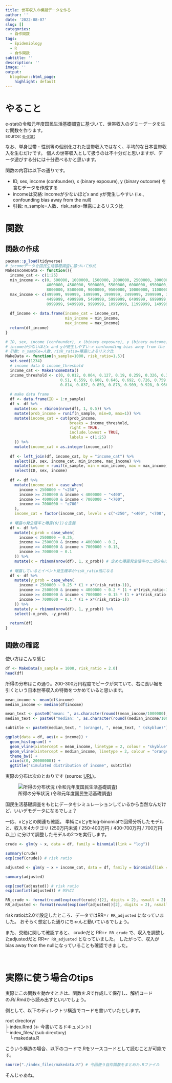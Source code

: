 ```yaml
---
title: 世帯収入の模擬データを作る
author: ''
date: '2022-08-07'
slug: []
categories:
  - 自作関数
tags:
  - Epidemiology
  - R
  - 自作関数
subtitle: ''
description: ''
image: ''
output:
  blogdown::html_page:
    highlight: default
---
```


# やること

e-statの令和元年度国民生活基礎調査に基づいて、世帯収入のダミーデータを生む関数を作ります。<br>
source: [e-stat](https://www.e-stat.go.jp/dbview?sid=0003442017)

なお、単身世帯・性別等の個別化された世帯収入ではなく、平均的な日本世帯収入を生むだけです。
個人の世帯収入として扱うのは不十分だと思いますが、データ遊びする分には十分遊べるかと思います。

関数の内容は以下の通りです。

* ID, sex, income (confounder), x (binary exposure), y (binary outcome) を含むデータを作成する 
* incomeは交絡: incomeが少ないほどx and yが発生しやすい (i.e., confounding bias away from the null)
* 引数: n_sample=人数、risk_ratio=曝露によるリスク比

# 関数

## 関数の作成

```r
pacman::p_load(tidyverse)
# incomeデータを国民生活基礎調査に基づいて作成
MakeIncomeData <- function(){
  income_cat <- c(1:25)
  min_income <- c(0, 500000, 1000000, 1500000, 2000000, 2500000, 3000000, 3500000, 
                  4000000, 4500000, 5000000, 5500000, 6000000, 6500000, 7000000, 7500000,
                  8000000, 8500000, 9000000, 9500000, 10000000, 11000000, 12000000, 15000000, 20000000)
  max_income <- c(499999, 999999, 1499999, 1999999, 2499999, 2999999, 3499999, 3999999,
                  4499999, 4999999, 5499999, 5999999, 6499999, 6999999, 7499999, 7999999, 8499999,
                  8999999, 9499999, 9999999, 10999999, 11999999, 14999999, 19999999, 100000000)
  
  df_income <- data.frame(income_cat = income_cat,
                          min_income = min_income, 
                          max_income = max_income)
  return(df_income)
}

# ID, sex, income (confounder), x (binary exposure), y (binary outcome) を含むデータを作成する 
# incomeが少ないほどx and yが発生しやすい-> confounding bias away from the null
# 引数: n_sample=人数、risk_ratio=曝露によるリスク比
MakeData <- function(n_sample=1000, risk_ratio=1.5){
  set.seed(1234)
  # income data & income_threshold
  income_cat <- MakeIncomeData()
  income_threshold <- c(0, 0.012, 0.064, 0.127, 0.19, 0.259, 0.326, 0.397, 0.454, 
                        0.51, 0.559, 0.608, 0.646, 0.692, 0.726, 0.759, 0.788,
                        0.814, 0.837, 0.859, 0.878, 0.909, 0.928, 0.966, 0.987, 1)
  
  # make data frame
  df <- data.frame(ID = 1:n_sample)
  df <- df %>% 
    mutate(sex = rbinom(nrow(df), 1, 0.5)) %>% 
    mutate(prob_income = runif(n_sample, min=0, max=1)) %>% 
    mutate(income_cat = cut(prob_income,
                            breaks = income_threshold,
                            right = TRUE, 
                            include.lowest = TRUE,
                            labels = c(1:25)
    )) %>% 
    mutate(income_cat = as.integer(income_cat))
  
  df <- left_join(df, income_cat, by = "income_cat") %>% 
    select(ID, sex, income_cat, min_income, max_income) %>% 
    mutate(income = runif(n_sample, min = min_income, max = max_income)) %>% 
    select(ID, sex, income)
  
  df <- df %>% 
    mutate(income_cat = case_when(
      income < 2500000 ~ "<250",
      income >= 2500000 & income < 4000000 ~ "<400",
      income >= 4000000 & income < 7000000 ~ "<700",
      income >= 7000000 ~ "≥700"
    ),
    income_cat = factor(income_cat, levels = c("<250", "<400", "<700", "≥700"))) 
  
  # 曝露の発生確率と曝露(0/1)を定義
  df <- df %>% 
    mutate(x_prob = case_when(
      income < 2500000 ~ 0.25,
      income >= 2500000 & income < 4000000 ~ 0.2,
      income >= 4000000 & income < 7000000 ~ 0.15,
      income >= 7000000 ~ 0.1
    )) %>% 
    mutate(x = rbinom(nrow(df), 1, x_prob)) # 定めた曝露発生確率の二項分布に従って曝露を決定
  
  # 曝露しているとイベント発生確率がrisk_ratio倍になる
  df <- df %>% 
    mutate(y_prob = case_when(
      income < 2500000 ~ 0.25 * (1 + x*(risk_ratio-1)),
      income >= 2500000 & income < 4000000 ~ 0.2 * (1 + x*(risk_ratio-1)),
      income >= 4000000 & income < 7000000 ~ 0.15 * (1 + x*(risk_ratio-1)),
      income >= 7000000 ~ 0.1 * (1 + x*(risk_ratio-1))
    )) %>% 
    mutate(y = rbinom(nrow(df), 1, y_prob)) %>% 
    select(-x_prob, -y_prob)
  
  return(df)
}
```

## 関数の確認

使い方はこんな感じ

```r
df <- MakeData(n_sample = 1000, risk_ratio = 2.0)
head(df)
```

所得の分布はこの通り。200-300万円程度でピークが来ていて、右に長い裾を引くという日本世帯収入の特徴をつかめていると思います。

```r
mean_income <- mean(df$income)
median_income <- median(df$income)

mean_text <- paste0("mean: ", as.character(round((mean_income/1000000), digits=2)), " million yen")
median_text <- paste0("median: ", as.character(round((median_income/1000000), digits=2)), " million yen")

subtitle <- paste0(median_text, " (orange), ", mean_text, " (skyblue)")

ggplot(data = df, aes(x = income)) + 
  geom_histogram() + 
  geom_vline(xintercept = mean_income, linetype = 2, colour = "skyblue") + 
  geom_vline(xintercept = median_income, linetype = 2, colour = "orange") + 
  theme_bw() + 
  xlim(c(0, 20000000)) + 
  ggtitle("simulated distribution of income", subtitle)
```


実際の分布は次のとおりです (source: [URL](https://www.mhlw.go.jp/toukei/saikin/hw/k-tyosa/k-tyosa19/index.html))。

![所得の分布状況 (令和元年度国民生活基礎調査)](./index_files/income.png)

国民生活基礎調査をもとにデータをシミュレーションしているから当然なんだけど、いいデモデータになるでしょ？

一応、xとyとの関連も確認。
単純にxとyをlog-binomialで回帰分析したモデルと、収入を4カテゴリ (250万円未満 / 250-400万円 / 400-700万円 / 700万円以上) に分けて調整したモデルの2つを実行します。

```r
crude <- glm(y ~ x, data = df, family = binomial(link = "log"))

summary(crude)
exp(coef(crude)) # risk ratio
```


```r
adjusted <- glm(y ~ x + income_cat, data = df, family = binomial(link = "log"))

summary(adjusted)

exp(coef(adjusted)) # risk ratio
exp(confint(adjusted)) # 95%CI
```

```r
RR_crude <- format(round(exp(coef(crude))[2], digits = 2), nsmall = 2)
RR_adjusted <- format(round(exp(coef(adjusted))[2], digits = 2), nsmall = 2)
```

risk ratioは2.0で設定したところ、データではRR=`r RR_adjusted` になっていました。
おそらく想定した通りにちゃんと動いているでしょう。

また、交絡に関して確認すると、
crudeだと RR=`r RR_crude` で、収入を調整したadjustedだと RR=`r RR_adjusted` となっていました。
したがって、収入がbias away from the nullになっていることも確認できました。

<br>

# 実際に使う場合のtips

実際にこの関数を動かすときは、関数を.Rで作成して保存し、解析コードの.R/.Rmdから読み出すといいでしょう。

例として、以下のディレクトリ構造でコードを書いていたとします。

root directory/<br>
├ index.Rmd (← 今書いてるドキュメント) <br>
└ index_files/ (sub directory)<br>
&emsp;└ makedata.R <br>

こういう構造の場合、以下のコードで.Rをソースコードとして読むことが可能です。

```r
source("./index_files/makedata.R") # 今回使う自作関数をまとめた.Rファイル
```

そんじゃあね。


